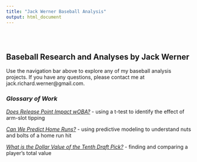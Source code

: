 ```yaml
---
title: "Jack Werner Baseball Analysis"
output: html_document
---
```


<style type="text/css">
.title {
  display: none;
}

</style>

<div class="row" style="padding-top: 30px;">
<div class="col-sm-8">
# **Baseball Research and Analyses by Jack Werner**

Use the navigation bar above to explore any of my baseball analysis projects. If you have any questions, please contact me at jack.richard.werner@gmail.com.

### *Glossary of Work* {style="padding-top: 0px;"}
<a href="Release-Point-Tipping.html"><i>Does Release Point Impact wOBA?</i></a> - using a t-test to identify the effect of arm-slot tipping

<a href="Home-Run-Classification.html"><i>Can We Predict Home Runs?</i></a> - using predictive modeling to understand nuts and bolts of a home run hit

<a href="Tenth-Draft-Pick.html"><i>What is the Dollar Value of the Tenth Draft Pick?</i></a> - finding and comparing a player's total value

</div>
<div class="col-sm-6">


